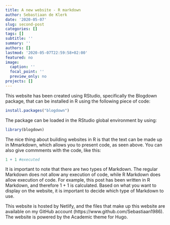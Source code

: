 ```yaml
---
title: A new website - R markdown
author: Sebastiaan de Klerk
date: '2020-05-07'
slug: second-post
categories: []
tags: []
subtitle: ''
summary: ''
authors: []
lastmod: '2020-05-07T22:59:58+02:00'
featured: no
image:
  caption: ''
  focal_point: ''
  preview_only: no
projects: []
---
```

This website has been created using RStudio, specifically the Blogdown package, that 
can be installed in R using the following piece of code:
```r
install.packages("blogdown")
```

The package can be loaded in the RStudio global environment by using:
```r
library(blogdown)
```

The nice thing about building websites in R is that the text can be made up in Mmarkdown,
which allows you to present code, as seen above. You can also give commments with the code,
like this:
```r
1 + 1 #executed
```

It is important to note that there are two types of Markdown. The regular Markdown does not
allow any execution of code, while R Markdown does allow execution of code. For example,
this post has been written in R Markdown, and therefore 1 + 1 is calculated.
Based on what you want to display on the website, it is important to decide which type
of Markdown to use.

This website is hosted by Netlify, and the files that make up this website are available on
my GitHub account (https://www.github.com/Sebastiaan1986). The website is powered by
the Academic theme for Hugo.